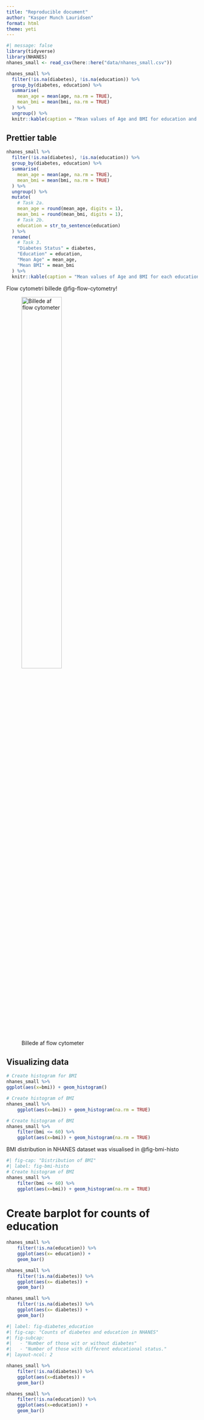 ```yaml
---
title: "Reproducible document"
author: "Kasper Munch Lauridsen"
format: html
theme: yeti
---
```


```r
#| message: false
library(tidyverse)
library(NHANES)
nhanes_small <- read_csv(here::here("data/nhanes_small.csv"))
```

```r
nhanes_small %>%
  filter(!is.na(diabetes), !is.na(education)) %>%
  group_by(diabetes, education) %>%
  summarise(
    mean_age = mean(age, na.rm = TRUE),
    mean_bmi = mean(bmi, na.rm = TRUE)
  ) %>%
  ungroup() %>%
  knitr::kable(caption = "Mean values of Age and BMI for education and diabetes status")
```
## Prettier table 

```r
nhanes_small %>%
  filter(!is.na(diabetes), !is.na(education)) %>%
  group_by(diabetes, education) %>%
  summarise(
    mean_age = mean(age, na.rm = TRUE),
    mean_bmi = mean(bmi, na.rm = TRUE)
  ) %>%
  ungroup() %>%
  mutate(
    # Task 2a.
    mean_age = round(mean_age, digits = 1),
    mean_bmi = round(mean_bmi, digits = 1),
    # Task 2b.
    education = str_to_sentence(education)
  ) %>%
  rename(
    # Task 3.
    "Diabetes Status" = diabetes,
    "Education" = education,
    "Mean Age" = mean_age,
    "Mean BMI" = mean_bmi
  ) %>%
  knitr::kable(caption = "Mean values of Age and BMI for each education and diabetes status.")
```

Flow cytometri billede @fig-flow-cytometry!

![Billede af flow cytometer](images/flow111-1.gif){#fig-flow-cytometry width="50%" height="50%"}

## Visualizing data 

```r
# Create histogram for BMI
nhanes_small %>% 
ggplot(aes(x=bmi)) + geom_histogram()
```

```r
# Create histogram of BMI
nhanes_small %>% 
    ggplot(aes(x=bmi)) + geom_histogram(na.rm = TRUE)
```

```r
# Create histogram of BMI
nhanes_small %>% 
    filter(bmi <= 60) %>% 
    ggplot(aes(x=bmi)) + geom_histogram(na.rm = TRUE)

```
BMI distribution in NHANES dataset was visualised in @fig-bmi-histo


```r
#| fig-cap: "Distribution of BMI"
#| label: fig-bmi-histo
# Create histogram of BMI
nhanes_small %>% 
    filter(bmi <= 60) %>% 
    ggplot(aes(x=bmi)) + geom_histogram(na.rm = TRUE)
```

# Create barplot for counts of education 

```r
nhanes_small %>% 
    filter(!is.na(education)) %>% 
    ggplot(aes(x= education)) +
    geom_bar()
```

```r
nhanes_small %>% 
    filter(!is.na(diabetes)) %>% 
    ggplot(aes(x= diabetes)) +
    geom_bar()
```
```r
nhanes_small %>% 
    filter(!is.na(diabetes)) %>% 
    ggplot(aes(x= diabetes)) +
    geom_bar()
```

```r
#| label: fig-diabetes_education
#| fig-cap: "Counts of diabetes and education in NHANES"
#| fig-subcap: 
#|   - "Number of those wit or without diabetes"
#|   - "Number of those with different educational status."
#| layout-ncol: 2

nhanes_small %>% 
    filter(!is.na(diabetes)) %>% 
    ggplot(aes(x=diabetes)) + 
    geom_bar()

nhanes_small %>% 
    filter(!is.na(education)) %>% 
    ggplot(aes(x=education)) + 
    geom_bar()

```
